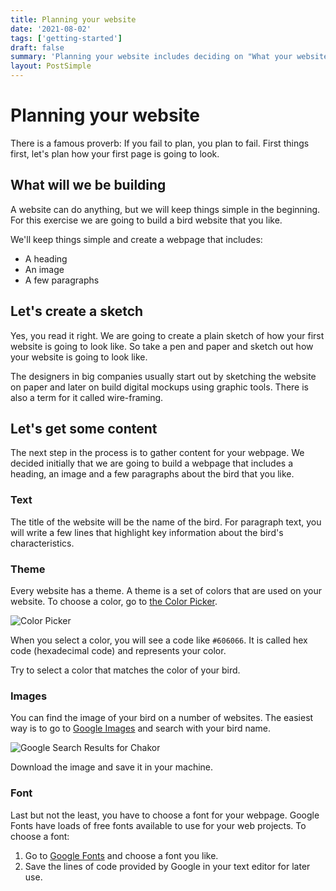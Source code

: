 ```yaml
---
title: Planning your website
date: '2021-08-02'
tags: ['getting-started']
draft: false
summary: 'Planning your website includes deciding on "What your website will look like?", "Which colors and fonts do you want to use?", and "What do you want it to do?"'
layout: PostSimple
---
```


# Planning your website
There is a famous proverb: If you fail to plan, you plan to fail. First things first, let's plan how your first page is going to look.

## What will we be building
A website can do anything, but we will keep things simple in the beginning. For this exercise we are going to build a bird website that you like.

We'll keep things simple and create a webpage that includes:
- A heading
- An image
- A few paragraphs

## Let's create a sketch
Yes, you read it right. We are going to create a plain sketch of how your first website is going to look like. So take a pen and paper and sketch out how your website is going to look like.

The designers in big companies usually start out by sketching the website on paper and later on build digital mockups using graphic tools. There is also a term for it called wire-framing.

## Let's get some content
The next step in the process is to gather content for your webpage. We decided initially that we are going to build a webpage that includes a heading, an image and a few paragraphs about the bird that you like.

### Text
The title of the website will be the name of the bird.
For paragraph text, you will write a few lines that highlight key information about the bird's characteristics.

### Theme
Every website has a theme. A theme is a set of colors that are used on your website. To choose a color, go to [the Color Picker](https://www.w3schools.com/colors/colors_picker.asp).

![Color Picker](/static/images/planning-your-website-1.png)

When you select a color, you will see a code like `#606066`. It is called hex code (hexadecimal code) and represents your color.

Try to select a color that matches the color of your bird.

### Images
You can find the image of your bird on a number of websites. The easiest way is to go to [Google Images](https://www.google.com/imghp?gws_rd=ssl) and search with your bird name.

![Google Search Results for Chakor](/static/images/planning-your-website-2.png)

Download the image and save it in your machine.

### Font
Last but not the least, you have to choose a font for your webpage. Google Fonts have loads of free fonts available to use for your web projects. To choose a font:

1. Go to [Google Fonts](https://fonts.google.com/) and choose a font you like.
2. Save the lines of code provided by Google in your text editor for later use.